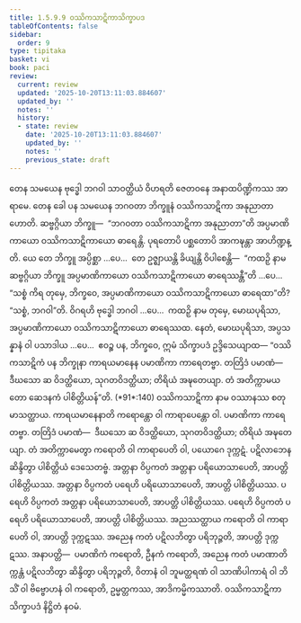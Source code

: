 ```yaml
---
title: 1.5.9.9 ဝဿိကသာဋိကာသိက္ခာပဒ
tableOfContents: false
sidebar:
  order: 9
type: tipitaka
basket: vi
book: paci
review:
  current: review
  updated: '2025-10-20T13:11:03.884607'
  updated_by: ''
  notes: ''
  history:
  - state: review
    date: '2025-10-20T13:11:03.884607'
    updated_by: ''
    notes: ''
    previous_state: draft
---
```



<DynamicBreadcrumb />


<ReviewStatus review={frontmatter.review} showDetails={true} />

<HypothesisAnnotation frontmatter={frontmatter} />

<Division number="542" book="paci" e="ch" v="2" p="224">

<Paragraph number="1576" book="paci">
တေန သမယေန ဗုဒ္ဓေါ ဘဂဝါ သာဝတ္ထိယံ ဝိဟရတိ ဇေတဝနေ အနာထပိဏ္ဍိကဿ အာရာမေ. တေန ခေါ ပန သမယေန ဘဂဝတာ ဘိက္ခူနံ ဝဿိကသာဋိကာ အနုညာတာ ဟောတိ. ဆဗ္ဗဂ္ဂိယာ ဘိက္ခူ—  “ဘဂဝတာ ဝဿိကသာဋိကာ အနုညာတာ”တိ အပ္ပမာဏိကာယော ဝဿိကသာဋိကာယော ဓာရေန္တိ. ပုရတောပိ ပစ္ဆတောပိ အာကဍ္ဎန္တာ အာဟိဏ္ဍန္တိ.
</Paragraph>

<Paragraph number="1577" book="paci">
ယေ တေ ဘိက္ခူ အပ္ပိစ္ဆာ …ပေ…  တေ ဥဇ္ဈာယန္တိ ခိယျန္တိ ဝိပါစေန္တိ—  “ကထဉှိ နာမ ဆဗ္ဗဂ္ဂိယာ ဘိက္ခူ အပ္ပမာဏိကာယော ဝဿိကသာဋိကာယော ဓာရေဿန္တီ”တိ …ပေ…  “သစ္စံ ကိရ တုမှေ, ဘိက္ခဝေ, အပ္ပမာဏိကာယော ဝဿိကသာဋိကာယော ဓာရေထာ”တိ? “သစ္စံ, ဘဂဝါ”တိ. ဝိဂရဟိ ဗုဒ္ဓေါ ဘဂဝါ …ပေ…  ကထဉှိ နာမ တုမှေ, မောဃပုရိသာ, အပ္ပမာဏိကာယော ဝဿိကသာဋိကာယော ဓာရေဿထ. နေတံ, မောဃပုရိသာ, အပ္ပသန္နာနံ ဝါ ပသာဒါယ …ပေ…  ဧဝဉ္စ ပန, ဘိက္ခဝေ, ဣမံ သိက္ခာပဒံ ဥဒ္ဒိသေယျာထ—
</Paragraph>

</Division>
<Division number="543" book="paci" e="ch" v="2" p="224">

<Paragraph number="1578" book="paci">
<Emphasis>“ဝဿိကသာဋိကံ ပန ဘိက္ခုနာ ကာရယမာနေန ပမာဏိကာ ကာရေတဗ္ဗာ. တတြိဒံ ပမာဏံ—  ဒီဃသော ဆ ဝိဒတ္ထိယော, သုဂတဝိဒတ္ထိယာ; တိရိယံ အဍ္ဎတေယျာ. တံ အတိက္ကာမယတော ဆေဒနကံ ပါစိတ္တိယန်”</Emphasis>တိ. (*91*:<Emphasis>140</Emphasis>)
</Paragraph>

</Division>
<Division number="544" book="paci" e="ch" v="2" p="224">

<Paragraph number="1579" book="paci">
<Emphasis>ဝဿိကသာဋိကာ</Emphasis> နာမ ဝဿာနဿ စတုမာသတ္ထာယ.
</Paragraph>

<Paragraph number="1580" book="paci">
<Emphasis>ကာရယမာနေနာ</Emphasis>တိ ကရောန္တော ဝါ ကာရာပေန္တော ဝါ. ပမာဏိကာ ကာရေတဗ္ဗာ. တတြိဒံ ပမာဏံ—  ဒီဃသော ဆ ဝိဒတ္ထိယော, သုဂတဝိဒတ္ထိယာ; တိရိယံ အဍ္ဎတေယျာ. တံ အတိက္ကာမေတွာ ကရောတိ ဝါ ကာရာပေတိ ဝါ, ပယောဂေ ဒုက္ကဋံ. ပဋိလာဘေန ဆိန္ဒိတွာ ပါစိတ္တိယံ ဒေသေတဗ္ဗံ.
</Paragraph>

</Division>
<Division number="545" book="paci" e="ch" v="2" p="224">

<Paragraph number="1581" book="paci">
အတ္တနာ ဝိပ္ပကတံ အတ္တနာ ပရိယောသာပေတိ, အာပတ္တိ ပါစိတ္တိယဿ. အတ္တနာ ဝိပ္ပကတံ ပရေဟိ ပရိယောသာပေတိ, အာပတ္တိ ပါစိတ္တိယဿ. ပရေဟိ ဝိပ္ပကတံ အတ္တနာ ပရိယောသာပေတိ, အာပတ္တိ ပါစိတ္တိယဿ. ပရေဟိ ဝိပ္ပကတံ ပရေဟိ ပရိယောသာပေတိ, အာပတ္တိ ပါစိတ္တိယဿ.
</Paragraph>

<Paragraph number="1582" book="paci">
အညဿတ္ထာယ ကရောတိ ဝါ ကာရာပေတိ ဝါ, အာပတ္တိ ဒုက္ကဋဿ. အညေန ကတံ ပဋိလဘိတွာ ပရိဘုဉ္ဇတိ, အာပတ္တိ ဒုက္ကဋဿ.
</Paragraph>

</Division>
<Division number="546" book="paci" e="ch" v="2" p="225">

<Paragraph number="1583" book="paci">
အနာပတ္တိ—  ပမာဏိကံ ကရောတိ, ဦနကံ ကရောတိ, အညေန ကတံ ပမာဏာတိက္ကန္တံ ပဋိလဘိတွာ ဆိန္ဒိတွာ ပရိဘုဉ္ဇတိ, ဝိတာနံ ဝါ ဘူမတ္ထရဏံ ဝါ သာဏိပါကာရံ ဝါ ဘိသိံ ဝါ ဗိဗ္ဗောဟနံ ဝါ ကရောတိ, ဥမ္မတ္တကဿ, အာဒိကမ္မိကဿာတိ.

</Paragraph>
</Division>

<Paragraph number="1584" type="center" book="paci">
ဝဿိကသာဋိကာသိက္ခာပဒံ နိဋ္ဌိတံ နဝမံ.
</Paragraph>